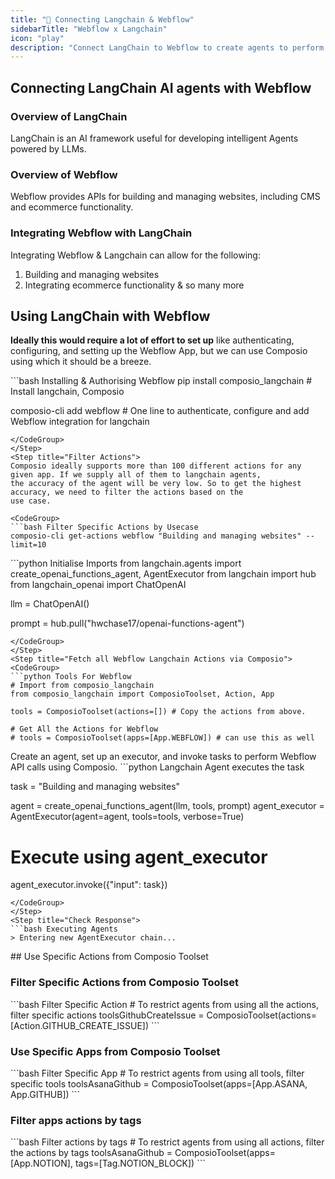 ```yaml
---
title: "🚀 Connecting Langchain & Webflow"
sidebarTitle: "Webflow x Langchain"
icon: "play"
description: "Connect LangChain to Webflow to create agents to perform tasks using natural language"
---
```


## Connecting LangChain AI agents with Webflow

### Overview of LangChain

LangChain is an AI framework useful for developing intelligent Agents powered by LLMs.

### Overview of Webflow

Webflow provides APIs for building and managing websites, including CMS and ecommerce functionality.

### Integrating Webflow with LangChain

Integrating Webflow & Langchain can allow for the following:

1. Building and managing websites
2. Integrating ecommerce functionality
& so many more

## Using LangChain with Webflow

<Steps>
<Step title="Setting Up the Environment">

**Ideally this would require a lot of effort to set up** like authenticating, configuring, and setting up the Webflow App, but we can use Composio using which it should be a breeze.

<CodeGroup>
```bash Installing & Authorising Webflow
pip install composio_langchain # Install langchain, Composio 

composio-cli add webflow # One line to authenticate, configure and add Webflow integration for langchain
```
</CodeGroup>
</Step>
<Step title="Filter Actions">
Composio ideally supports more than 100 different actions for any given app. If we supply all of them to langchain agents, 
the accuracy of the agent will be very low. So to get the highest accuracy, we need to filter the actions based on the 
use case.

<CodeGroup>
```bash Filter Specific Actions by Usecase
composio-cli get-actions webflow "Building and managing websites" --limit=10
```
</CodeGroup>

</Step>
<Step title="Import Base Packages">

<CodeGroup>
```python Initialise Imports
from langchain.agents import create_openai_functions_agent, AgentExecutor
from langchain import hub
from langchain_openai import ChatOpenAI


llm = ChatOpenAI()

prompt = hub.pull("hwchase17/openai-functions-agent")
```
</CodeGroup>
</Step>
<Step title="Fetch all Webflow Langchain Actions via Composio">
<CodeGroup>
```python Tools For Webflow
# Import from composio_langchain
from composio_langchain import ComposioToolset, Action, App

tools = ComposioToolset(actions=[]) # Copy the actions from above. 

# Get All the Actions for Webflow
# tools = ComposioToolset(apps=[App.WEBFLOW]) # can use this as well
```
</CodeGroup>
</Step>
<Step title="Execute the Agent">
Create an agent, set up an executor, and invoke tasks to perform Webflow API calls using Composio. 
<CodeGroup>
```python Langchain Agent executes the task

task = "Building and managing websites"

agent = create_openai_functions_agent(llm, tools, prompt)
agent_executor = AgentExecutor(agent=agent, tools=tools, verbose=True)

# Execute using agent_executor
agent_executor.invoke({"input": task})
```
</CodeGroup>
</Step>
<Step title="Check Response">
```bash Executing Agents
> Entering new AgentExecutor chain...
```
</Step>
</Steps>
## Use Specific Actions from Composio Toolset

### Filter Specific Actions from Composio Toolset

<CodeGroup>
```bash Filter Specific Action
# To restrict agents from using all the actions, filter specific actions
toolsGithubCreateIssue = ComposioToolset(actions=[Action.GITHUB_CREATE_ISSUE])
```
</CodeGroup>

### Use Specific Apps from Composio Toolset
<CodeGroup>
```bash Filter Specific App
# To restrict agents from using all tools, filter specific tools
toolsAsanaGithub = ComposioToolset(apps=[App.ASANA, App.GITHUB])
```
</CodeGroup>

### Filter apps actions by tags 
<CodeGroup>
```bash Filter actions by tags
# To restrict agents from using all actions, filter the actions by tags
toolsAsanaGithub = ComposioToolset(apps=[App.NOTION], tags=[Tag.NOTION_BLOCK])
```
</CodeGroup>


